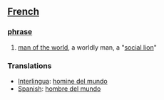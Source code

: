 == [[French]] ==
=== [[phrase]] ===
# [[man of the world]], a worldly man, a "[[social lion]]"

=== Translations ===
*[[Interlingua]]: [[homine del mundo]]
*[[Spanish]]: [[hombre del mundo]]